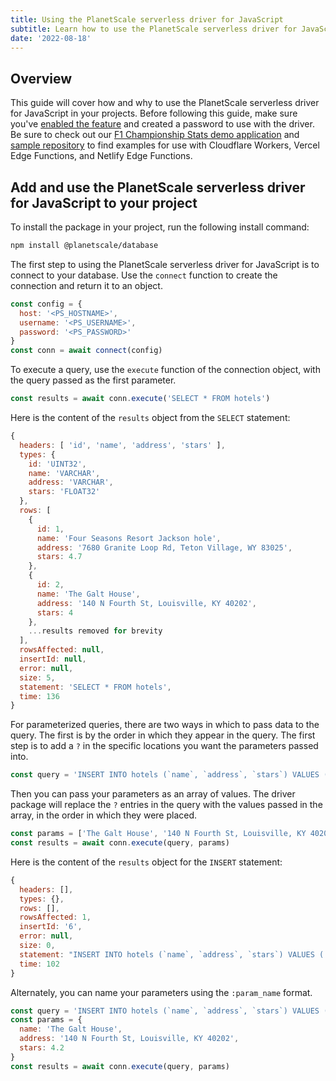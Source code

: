 ```yaml
---
title: Using the PlanetScale serverless driver for JavaScript
subtitle: Learn how to use the PlanetScale serverless driver for JavaScript in your projects.
date: '2022-08-18'
---
```


## Overview

This guide will cover how and why to use the PlanetScale serverless driver for JavaScript in your projects. Before following this guide, make sure you've [enabled the feature](/docs/tutorials/planetscale-serverless-driver) and created a password to use with the driver.
<InfoBlock type="note">
Be sure to check out our [F1 Championship Stats demo application](https://f1.planetscale.com) and [sample repository](https://github.com/planetscale/f1-championship-stats) to find examples for use with Cloudflare Workers, Vercel Edge Functions, and Netlify Edge Functions.
</InfoBlock>
## Add and use the PlanetScale serverless driver for JavaScript to your project

To install the package in your project, run the following install command:

```bash
npm install @planetscale/database
```

The first step to using the PlanetScale serverless driver for JavaScript is to connect to your database. Use the `connect` function to create the connection and return it to an object.

```jsx
const config = {
  host: '<PS_HOSTNAME>',
  username: '<PS_USERNAME>',
  password: '<PS_PASSWORD>'
}
const conn = await connect(config)
```

To execute a query, use the `execute` function of the connection object, with the query passed as the first parameter.

```jsx
const results = await conn.execute('SELECT * FROM hotels')
```

Here is the content of the `results` object from the `SELECT` statement:

```js
{
  headers: [ 'id', 'name', 'address', 'stars' ],
  types: {
    id: 'UINT32',
    name: 'VARCHAR',
    address: 'VARCHAR',
    stars: 'FLOAT32'
  },
  rows: [
    {
      id: 1,
      name: 'Four Seasons Resort Jackson hole',
      address: '7680 Granite Loop Rd, Teton Village, WY 83025',
      stars: 4.7
    },
    {
      id: 2,
      name: 'The Galt House',
      address: '140 N Fourth St, Louisville, KY 40202',
      stars: 4
    },
    ...results removed for brevity
  ],
  rowsAffected: null,
  insertId: null,
  error: null,
  size: 5,
  statement: 'SELECT * FROM hotels',
  time: 136
}
```

For parameterized queries, there are two ways in which to pass data to the query. The first is by the order in which they appear in the query. The first step is to add a `?` in the specific locations you want the parameters passed into.

```js
const query = 'INSERT INTO hotels (`name`, `address`, `stars`) VALUES (?, ?, ?)'
```

Then you can pass your parameters as an array of values. The driver package will replace the `?` entries in the query with the values passed in the array, in the order in which they were placed.

```js
const params = ['The Galt House', '140 N Fourth St, Louisville, KY 40202', 4.2)
const results = await conn.execute(query, params)
```

Here is the content of the `results` object for the `INSERT` statement:

```js
{
  headers: [],
  types: {},
  rows: [],
  rowsAffected: 1,
  insertId: '6',
  error: null,
  size: 0,
  statement: "INSERT INTO hotels (`name`, `address`, `stars`) VALUES ('Montage Kapalua Bay 2', '1 Bay Dr, Lahaina, HI 96761', 4)",
  time: 102
}
```

Alternately, you can name your parameters using the `:param_name` format. 

```js
const query = 'INSERT INTO hotels (`name`, `address`, `stars`) VALUES (:name, :address :stars)'
const params = {
  name: 'The Galt House',
  address: '140 N Fourth St, Louisville, KY 40202',
  stars: 4.2
}
const results = await conn.execute(query, params)
```

<GetHelp />
